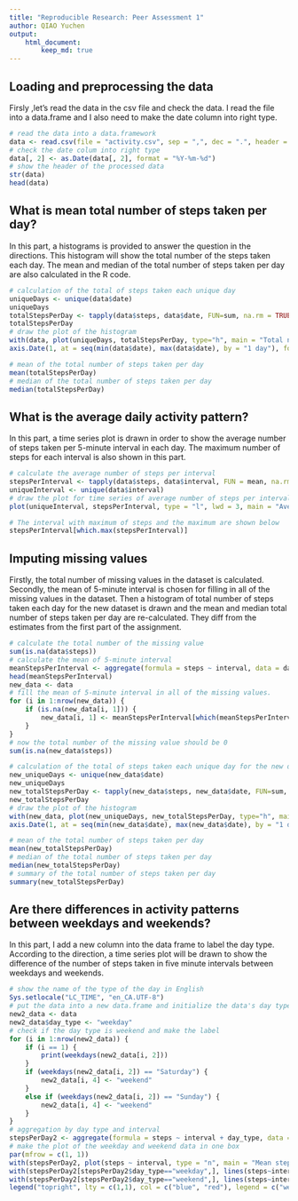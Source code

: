 ```yaml
---
title: "Reproducible Research: Peer Assessment 1"
author: QIAO Yuchen
output: 
    html_document:
        keep_md: true
---
```



## Loading and preprocessing the data
Firsly ,let's read the data in the csv file and check the data. I read the file into a data.frame and I also need to make the date column into right type. 
``` r
# read the data into a data.framework
data <- read.csv(file = "activity.csv", sep = ",", dec = ".", header = TRUE)
# check the date colum into right type
data[, 2] <- as.Date(data[, 2], format = "%Y-%m-%d")
# show the header of the processed data
str(data)
head(data)
```

## What is mean total number of steps taken per day?
In this part, a histograms is provided to answer the question in the directions. This histogram will show the total number of the steps taken each day. The mean and median of the total number of steps taken per day are also calculated in the R code.

``` r
# calculation of the total of steps taken each unique day
uniqueDays <- unique(data$date)
uniqueDays
totalStepsPerDay <- tapply(data$steps, data$date, FUN=sum, na.rm = TRUE)
totalStepsPerDay
# draw the plot of the histogram
with(data, plot(uniqueDays, totalStepsPerDay, type="h", main = "Total numbers of steps taken each day", xlab = "Date from 2012-10-01 to 2012-11-30", ylab = "Total number of steps taken per day", lwd = 4, xaxt = "n"))
axis.Date(1, at = seq(min(data$date), max(data$date), by = "1 day"), format = "%Y-%m")

# mean of the total number of steps taken per day
mean(totalStepsPerDay)
# median of the total number of steps taken per day
median(totalStepsPerDay)
```

## What is the average daily activity pattern?
In this part, a time series plot is drawn in order to show the average number of steps taken per 5-minute interval in each day. The maximum number of steps for each interval is also shown in this part. 
``` r
# calculate the average number of steps per interval
stepsPerInterval <- tapply(data$steps, data$interval, FUN = mean, na.rm = TRUE)
uniqueInterval <- unique(data$interval)
# draw the plot for time series of average number of steps per interval
plot(uniqueInterval, stepsPerInterval, type = "l", lwd = 3, main = "Average steps taken per interval across all days", xlab = "Interval", ylab = "Average number of steps taken per interval")

# The interval with maximum of steps and the maximum are shown below
stepsPerInterval[which.max(stepsPerInterval)]
```

## Imputing missing values
Firstly, the total number of missing values in the dataset is calculated. Secondly, the mean of 5-minute interval is chosen for filling in all of the missing values in the dataset. Then a histogram of total number of steps taken each day for the new dataset is drawn and the mean and median total number of steps taken per day are re-calculated. They diff from the estimates from the first part of the assignment.
``` r
# calculate the total number of the missing value
sum(is.na(data$steps))
# calculate the mean of 5-minute interval
meanStepsPerInterval <- aggregate(formula = steps ~ interval, data = data, FUN = mean)
head(meanStepsPerInterval)
new_data <- data
# fill the mean of 5-minute interval in all of the missing values. 
for (i in 1:nrow(new_data)) {
    if (is.na(new_data[i, 1])) {
        new_data[i, 1] <- meanStepsPerInterval[which(meanStepsPerInterval$interval == new_data[i, 3]), 2]
    }
}
# now the total number of the missing value should be 0
sum(is.na(new_data$steps))

# calculation of the total of steps taken each unique day for the new data set
new_uniqueDays <- unique(new_data$date)
new_uniqueDays
new_totalStepsPerDay <- tapply(new_data$steps, new_data$date, FUN=sum, na.rm = TRUE)
new_totalStepsPerDay
# draw the plot of the histogram
with(new_data, plot(new_uniqueDays, new_totalStepsPerDay, type="h", main = "Total numbers of steps taken each day after fill the missing value", xlab = "Date from 2012-10-01 to 2012-11-30", ylab = "Total number of steps taken per day", lwd = 4, xaxt = "n"))
axis.Date(1, at = seq(min(new_data$date), max(new_data$date), by = "1 day"), format = "%Y-%m")

# mean of the total number of steps taken per day
mean(new_totalStepsPerDay)
# median of the total number of steps taken per day
median(new_totalStepsPerDay)
# summary of the total number of steps taken per day
summary(new_totalStepsPerDay)

```


## Are there differences in activity patterns between weekdays and weekends?
In this part, I add a new column into the data frame to label the day type. According to the direction, a time series plot will be drawn to show the difference of the number of steps taken in five minute intervals between weekdays and weekends. 
``` r
# show the name of the type of the day in English
Sys.setlocale("LC_TIME", "en_CA.UTF-8")
# put the data into a new data.frame and initialize the data's day type as weekday
new2_data <- data
new2_data$day_type <- "weekday"
# check if the day type is weekend and make the label
for (i in 1:nrow(new2_data)) {
    if (i == 1) {
        print(weekdays(new2_data[i, 2]))
    }
    if (weekdays(new2_data[i, 2]) == "Saturday") {
        new2_data[i, 4] <- "weekend"
    }
    else if (weekdays(new2_data[i, 2]) == "Sunday") {
        new2_data[i, 4] <- "weekend"
    }
}
# aggregation by day type and interval 
stepsPerDay2 <- aggregate(formula = steps ~ interval + day_type, data = new2_data, FUN = mean)
# make the plot of the weekday and weekend data in one box
par(mfrow = c(1, 1))
with(stepsPerDay2, plot(steps ~ interval, type = "n", main = "Mean steps taken in weekday vs we. weekend"))
with(stepsPerDay2[stepsPerDay2$day_type=="weekday",], lines(steps~interval, type = "l", col = "blue"))
with(stepsPerDay2[stepsPerDay2$day_type=="weekend",], lines(steps~interval, type = "l", col = "red"))
legend("topright", lty = c(1,1), col = c("blue", "red"), legend = c("weekday", "weekend"), seg.len=4)

```